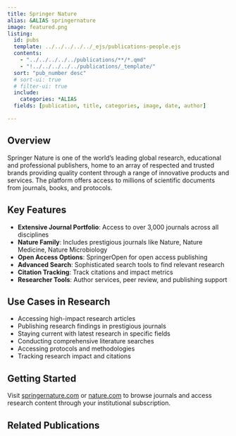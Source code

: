 ```yaml
---
title: Springer Nature
alias: &ALIAS springernature
image: featured.png
listing:
  id: pubs
  template: ../../../../../_ejs/publications-people.ejs 
  contents: 
    - "../../../../../publications/**/*.qmd"
    - "!../../../../../publications/_template/"
  sort: "pub_number desc"
  # sort-ui: true
  # filter-ui: true
  include:
    categories: *ALIAS
  fields: [publication, title, categories, image, date, author]

---
```


## Overview

Springer Nature is one of the world's leading global research, educational and professional publishers, home to an array of respected and trusted brands providing quality content through a range of innovative products and services. The platform offers access to millions of scientific documents from journals, books, and protocols.

## Key Features

- **Extensive Journal Portfolio**: Access to over 3,000 journals across all disciplines
- **Nature Family**: Includes prestigious journals like Nature, Nature Medicine, Nature Microbiology
- **Open Access Options**: SpringerOpen for open access publishing
- **Advanced Search**: Sophisticated search tools to find relevant research
- **Citation Tracking**: Track citations and impact metrics
- **Researcher Tools**: Author services, peer review, and publishing support

## Use Cases in Research

- Accessing high-impact research articles
- Publishing research findings in prestigious journals
- Staying current with latest research in specific fields
- Conducting comprehensive literature searches
- Accessing protocols and methodologies
- Tracking research impact and citations

## Getting Started

Visit [springernature.com](https://www.springernature.com) or [nature.com](https://www.nature.com) to browse journals and access research content through your institutional subscription.

## Related Publications

:::{#pubs}
:::